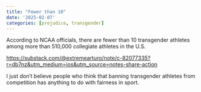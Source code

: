 ```yaml
---
title: "Fewer than 10"
date: '2025-02-07'
categories: [prejudice, transgender]
---
```


According to NCAA officials, there are fewer than 10 transgender athletes among
more than 510,000 collegiate athletes in the U.S.

<https://substack.com/@extremearturo/note/c-82077335?r=db7nz&utm_medium=ios&utm_source=notes-share-action>

I just don't believe people who think that banning transgender athletes from competition has anything to do with fairness in sport.

